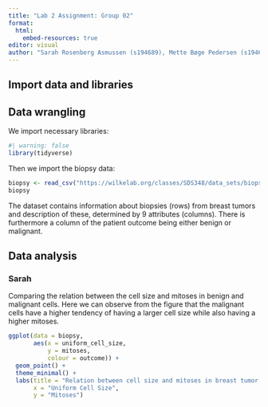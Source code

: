 ```yaml
---
title: "Lab 2 Assignment: Group 02"
format:
  html:
    embed-resources: true
editor: visual
author: "Sarah Rosenberg Asmussen (s194689), Mette Bøge Pedersen (s194679), Caroline Amalie Bastholm Jensen (s213427), Jaime Noguera Piera (s233773), Yassine Turki (s231735)"
---
```


## Import data and libraries

## Data wrangling

We import necessary libraries:

```r
#| warning: false
library(tidyverse)
```

Then we import the biopsy data:

```r
biopsy <- read_csv("https://wilkelab.org/classes/SDS348/data_sets/biopsy.csv")
biopsy
```

The dataset contains information about biopsies (rows) from breast tumors and description of these, determined by 9 attributes (columns). There is furthermore a column of the patient outcome being either benign or malignant.

## Data analysis

### Sarah

Comparing the relation between the cell size and mitoses in benign and malignant cells. Here we can observe from the figure that the malignant cells have a higher tendency of having a larger cell size while also having a higher mitoses.

```r
ggplot(data = biopsy,
       aes(x = uniform_cell_size,
           y = mitoses,
           colour = outcome)) + 
  geom_point() + 
  theme_minimal() + 
  labs(title = "Relation between cell size and mitoses in breast tumor biopsies",
       x = "Uniform Cell Size",
       y = "Mitoses")
```
